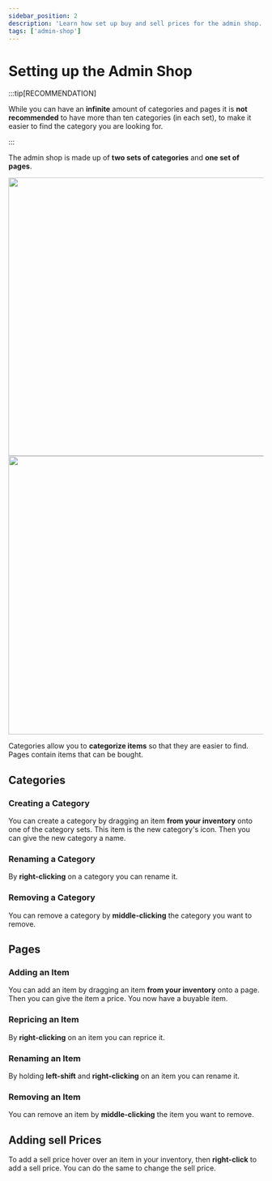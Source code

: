 ```yaml
---
sidebar_position: 2
description: 'Learn how set up buy and sell prices for the admin shop.'
tags: ['admin-shop']
---
```



# Setting up the Admin Shop

:::tip[RECOMMENDATION]

While you can have an **infinite** amount of categories and pages it is **not recommended** to have more than ten categories (in each set), to make it easier to find the category you are looking for.

:::

The admin shop is made up of **two sets of categories** and **one set of pages**.

<img
	src={gui1}
	width="550"
/>
<img
	src={gui2}
	width="550"
/>

Categories allow you to **categorize items** so that they are easier to find.
Pages contain items that can be bought.

## Categories

### Creating a Category

You can create a category by dragging an item **from your inventory** onto one of the category sets.
This item is the new category's icon.
Then you can give the new category a name.

### Renaming a Category

By **right-clicking** on a category you can rename it.

### Removing a Category

You can remove a category by **middle-clicking** the category you want to remove.

## Pages

### Adding an Item

You can add an item by dragging an item **from your inventory** onto a page.
Then you can give the item a price.
You now have a buyable item.

### Repricing an Item

By **right-clicking** on an item you can reprice it.

### Renaming an Item

By holding **left-shift** and **right-clicking** on an item you can rename it.

### Removing an Item

You can remove an item by **middle-clicking** the item you want to remove.

## Adding sell Prices

To add a sell price hover over an item in your inventory, then **right-click** to add a sell price.
You can do the same to change the sell price.
